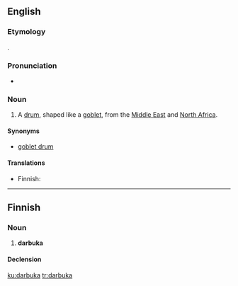 ==English==
{{wikipedia}}
===Etymology===
{{etyl|ar|en}}.

===Pronunciation===
* {{a|UK}} {{IPA|/ˌdɑːreˈbukːkee/|lang=en}}

===Noun===
{{en-noun}}

# {{context|musical instruments|lang=en}} A [[drum]], shaped like a [[goblet]], from the [[Middle East]] and [[North Africa]].

====Synonyms====
* [[goblet drum]]

====Translations====
{{trans-top|drum typical to Near East}}
* Finnish: {{t|fi|darbuka}}
{{trans-mid}}
{{trans-bottom}}

----

==Finnish==

===Noun===
{{fi-noun}}

# '''darbuka'''

====Declension====
{{fi-decl-kulkija|darbuk|a}}

[[ku:darbuka]]
[[tr:darbuka]]